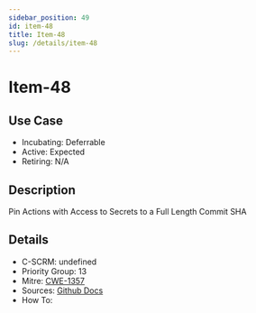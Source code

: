 ```yaml
---
sidebar_position: 49
id: item-48
title: Item-48
slug: /details/item-48
---
```


# Item-48

## Use Case

- Incubating: Deferrable
- Active: Expected
- Retiring: N/A

## Description

Pin Actions with Access to Secrets to a Full Length Commit SHA

## Details

- C-SCRM: undefined
- Priority Group: 13
- Mitre: [CWE-1357](https://cwe.mitre.org/data/definitions/1357.html)
- Sources: [Github Docs](https://securitylab.github.com/research/github-actions-building-blocks/)
- How To: 


